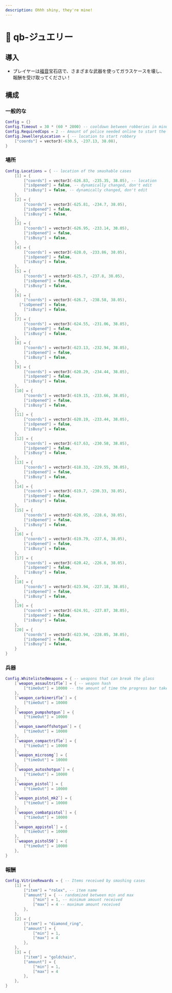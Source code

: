 ```yaml
---
description: Ohhh shiny, they're mine!
---
```


# 💎 qb-ジュエリー

## 導入

* プレイヤーは[福音](https://gta.fandom.com/wiki/Vangelico)宝石店で、さまざまな武器を使ってガラスケースを壊し、報酬を受け取ってください！

## 構成

### 一般的な

```lua
Config = {}
Config.Timeout = 30 * (60 * 2000) -- cooldown between robberies in minutes
Config.RequiredCops = 2 -- Amount of police needed online to start the robbery
Config.JewelleryLocation = { -- location to start robbery
    ["coords"] = vector3(-630.5, -237.13, 38.08),
}
```

### 場所

```lua
Config.Locations = { -- location of the smashable cases
    [1] = {
        ["coords"] = vector3(-626.83, -235.35, 38.05), -- location
        ["isOpened"] = false, -- dynamically changed, don't edit
        ["isBusy"] = false, -- dynamically changed, don't edit
    }, 
    [2] = {
        ["coords"] = vector3(-625.81, -234.7, 38.05),
        ["isOpened"] = false,
        ["isBusy"] = false, 
    },
    [3] = {
        ["coords"] = vector3(-626.95, -233.14, 38.05),
        ["isOpened"] = false,
        ["isBusy"] = false, 
    },
    [4] = {
        ["coords"] = vector3(-628.0, -233.86, 38.05),
        ["isOpened"] = false,
        ["isBusy"] = false, 
    },
    [5] = {
        ["coords"] = vector3(-625.7, -237.8, 38.05),
        ["isOpened"] = false,
        ["isBusy"] = false,
    }, 
    [6] = {
        ["coords"] = vector3(-626.7, -238.58, 38.05),
      ["isOpened"] = false,
        ["isBusy"] = false, 
    },
    [7] = {
        ["coords"] = vector3(-624.55, -231.06, 38.05),
        ["isOpened"] = false,
        ["isBusy"] = false, 
    },
    [8] = {
        ["coords"] = vector3(-623.13, -232.94, 38.05),
        ["isOpened"] = false,
        ["isBusy"] = false, 
    },
    [9] = {
        ["coords"] = vector3(-620.29, -234.44, 38.05),
        ["isOpened"] = false,
        ["isBusy"] = false,
    }, 
    [10] = {
        ["coords"] = vector3(-619.15, -233.66, 38.05),
        ["isOpened"] = false,
        ["isBusy"] = false, 
    },
    [11] = {
        ["coords"] = vector3(-620.19, -233.44, 38.05),
        ["isOpened"] = false,
        ["isBusy"] = false,
    }, 
    [12] = {
        ["coords"] = vector3(-617.63, -230.58, 38.05),
        ["isOpened"] = false,
        ["isBusy"] = false,
    }, 
    [13] = {
        ["coords"] = vector3(-618.33, -229.55, 38.05),
        ["isOpened"] = false,
        ["isBusy"] = false,
    }, 
    [14] = {
        ["coords"] = vector3(-619.7, -230.33, 38.05),
        ["isOpened"] = false,
        ["isBusy"] = false,
    }, 
    [15] = {
        ["coords"] = vector3(-620.95, -228.6, 38.05),
        ["isOpened"] = false,
        ["isBusy"] = false, 
    },
    [16] = {
        ["coords"] = vector3(-619.79, -227.6, 38.05),
        ["isOpened"] = false,
        ["isBusy"] = false, 
    },
    [17] = {
        ["coords"] = vector3(-620.42, -226.6, 38.05),
        ["isOpened"] = false,
        ["isBusy"] = false, 
    },
    [18] = {
        ["coords"] = vector3(-623.94, -227.18, 38.05),
        ["isOpened"] = false,
        ["isBusy"] = false, 
    },
    [19] = {
        ["coords"] = vector3(-624.91, -227.87, 38.05),
        ["isOpened"] = false,
        ["isBusy"] = false, 
    },
    [20] = {
        ["coords"] = vector3(-623.94, -228.05, 38.05),
        ["isOpened"] = false,
        ["isBusy"] = false,
    }
}
```

### 兵器

```lua
Config.WhitelistedWeapons = { -- weapons that can break the glass
    [`weapon_assaultrifle`] = { -- weapon hash
        ["timeOut"] = 10000 -- the amount of time the progress bar takes
    },
    [`weapon_carbinerifle`] = {
        ["timeOut"] = 10000
    },
    [`weapon_pumpshotgun`] = {
        ["timeOut"] = 10000
    },
    [`weapon_sawnoffshotgun`] = {
        ["timeOut"] = 10000
    },
    [`weapon_compactrifle`] = {
        ["timeOut"] = 10000
    },
    [`weapon_microsmg`] = {
        ["timeOut"] = 10000
    },
    [`weapon_autoshotgun`] = {
        ["timeOut"] = 10000
    },
    [`weapon_pistol`] = {
        ["timeOut"] = 10000
    },
    [`weapon_pistol_mk2`] = {
        ["timeOut"] = 10000
    },
    [`weapon_combatpistol`] = {
        ["timeOut"] = 10000
    },
    [`weapon_appistol`] = {
        ["timeOut"] = 10000
    },
    [`weapon_pistol50`] = {
        ["timeOut"] = 10000
    },
}
```

### 報酬

```lua
Config.VitrineRewards = { -- Items received by smashing cases
    [1] = {
        ["item"] = "rolex", -- item name
        ["amount"] = { -- randomized between min and max
            ["min"] = 1, -- minimum amount received
            ["max"] = 4 -- maximum amount received
        },
    },
    [2] = {
        ["item"] = "diamond_ring",
        ["amount"] = {
            ["min"] = 1,
            ["max"] = 4
        },
    },
    [3] = {
        ["item"] = "goldchain",
        ["amount"] = {
            ["min"] = 1,
            ["max"] = 4
        },
    },
}
```
